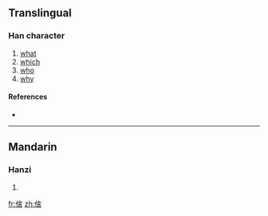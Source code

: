 ==Translingual==

===Han character===
{{Han char|rn=9|rad=人|as=08|sn=10|four=|canj=人人一口 (OOMR), X人人一口 (XOOMR)}}

# [[what]]
# [[which]]
# [[who]]
# [[why]]

====References====
* {{Han ref|kx=0109.171|hdz=10180.050|uh=503D|ud=20541}}

----

==Mandarin==

===Hanzi===
{{cmn-hanzi|pin=[[jià]] ([[jia4]]), [[shà]] ([[sha4]]), [[xiá]] ([[xia2]])|wg=chia<sup>4</sup>, sha<sup>4</sup>, hsia<sup>2</sup>}}

# {{defn|Mandarin|sort=人08}}

[[fr:倽]]
[[zh:倽]]
